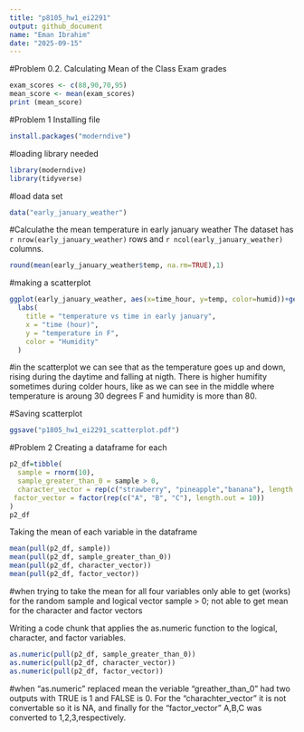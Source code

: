 ```yaml
---
title: "p8105_hw1_ei2291"
output: github_document
name: "Eman Ibrahim"
date: "2025-09-15"
---
```


#Problem 0.2. 
Calculating Mean of the Class Exam grades
```r
exam_scores <- c(88,90,70,95)
mean_score <- mean(exam_scores)
print (mean_score)
```

#Problem 1
Installing file
```r
install.packages("moderndive")
```

#loading library needed
```r
library(moderndive)
library(tidyverse)
```

#load data set
```r
data("early_january_weather")
```


#Calculathe the mean temperature in early january weather
The dataset has `r nrow(early_january_weather)` rows and `r ncol(early_january_weather)` columns.
```r
round(mean(early_january_weather$temp, na.rm=TRUE),1) 
```
#making a scatterplot
```r
ggplot(early_january_weather, aes(x=time_hour, y=temp, color=humid))+geom_point()+
  labs(
    title = "temperature vs time in early january",
    x = "time (hour)",
    y = "temperature in F",
    color = "Humidity"
  )
```
#in the scatterplot we can see that as the temperature goes up and down, rising during the daytime and falling at nigth. There is higher humifity sometimes during colder hours, like as we can see in the middle where temperature is aroung 30 degrees F and humidity is more than 80.

#Saving scatterplot
```r
ggsave("p1805_hw1_ei2291_scatterplot.pdf")
```

#Problem 2
Creating a dataframe for each
```r

p2_df=tibble(
  sample = rnorm(10),
  sample_greater_than_0 = sample > 0,
  character_vector = rep(c("strawberry", "pineapple","banana"), length.out = 10),
 factor_vector = factor(rep(c("A", "B", "C"), length.out = 10))
)
p2_df
```

Taking the mean of each variable in the dataframe
```r
mean(pull(p2_df, sample))
mean(pull(p2_df, sample_greater_than_0))
mean(pull(p2_df, character_vector))
mean(pull(p2_df, factor_vector))
```
#when trying to take the mean for all four variables only able to get (works) for the random sample and logical vector sample > 0; not able to get mean for the character and factor vectors

Writing a code chunk that applies the as.numeric function to the logical, character, and factor variables.
```r
as.numeric(pull(p2_df, sample_greater_than_0))
as.numeric(pull(p2_df, character_vector))
as.numeric(pull(p2_df, factor_vector))
```
#when "as.numeric" replaced mean the veriable "greather_than_0" had two outputs with TRUE is 1 and FALSE is 0. For the "charachter_vector" it is not convertable so it is NA, and finally for the "factor_vector" A,B,C was converted to 1,2,3,respectively.





